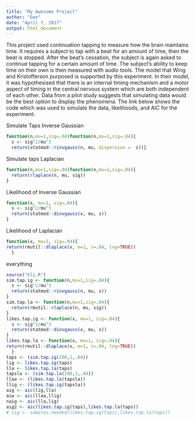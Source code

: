 ```yaml
---
title: "My Awesome Project"
author: "Dan"
date: "April 7, 2017"
output: html_document
---
```


This project used continuation tapping to measure how the brain maintains time. It requires a subject to tap with a beat for an amount of time, then the beat is stopped. After the beat's cessation, the subject is again asked to continue tapping for a certain amount of time. The subject's ability to keep time on their own is then measured with audio tools. The model that Wing and Kristofferson purposed is supported by this experiment. In their model, it was hypothesised that there is an internal timing mechanism and a motor aspect of timing in the central nervous system which are both independent of each other. Data from a pilot study suggests that simulating data would be the best option to display the phenomena. The link below shows the code which was used to simulate the data, likelihoods, and AIC for the experiment.  

Simulate Taps Inverse Gaussian 
```r
function(n,mu=1,sig=.04)function(n,mu=1,sig=.04){
  s <- sig^2/mu^3
  return(statmod::rinvgauss(n, mu, dispersion =  s))} 
```
Simulate taps Laplacian
```r
function(n,mu=1,sig=.04)function(n,mu=1,sig=.04){
  return(rlaplace(n, mu, sig))
}
```
Likelihood of Inverse Gaussian
```r
function(x, mu=1, sig=.04){
  s <- sig^2/mu^3
  return(statmod::dinvgauss(x, mu, s))
}
```
Likelihood of Laplacian
```r
function(x, mu=1, sig=.04){
return(rmutil::dlaplace(x, m=1, s=.04, log=TRUE))
  }
```
everything
```r
source("kli.R")
sim.tap.ig <- function(n,mu=1,sig=.04){
  s <- sig^2/mu^3
  return(statmod::rinvgauss(n, mu, s))
}
sim.tap.la <- function(n,mu=1,sig=.04){
  return(rmutil::rlaplace(n, mu, sig))
}
likes.tap.ig <- function(x, mu=1, sig=.04){
  s <- sig^2/mu^3
  return(statmod::dinvgauss(x, mu, s))
}
likes.tap.la <- function(x, mu=1, sig=.04){
return(rmutil::dlaplace(x, m=1, s=.04, log=TRUE))
  } 
taps <- (sim.tap.ig(200,1,.04))
lig <- likes.tap.ig(taps)
lla <- likes.tap.la(taps)
tapsla <- (sim.tap.la(200,1,.04))
llaa <- (likes.tap.la(tapsla))
llig <- (likes.tap.ig(tapsla))
aig <- aic(lig,lla)
aiw <- aic(llaa,llig)
naig <- aic(lla,lig)
aig2 <- aic(likes.tap.ig(taps),likes.tap.la(taps))
# sig <- samples.needed(likes.tap.ig(taps),likes.tap.la(taps))
```

